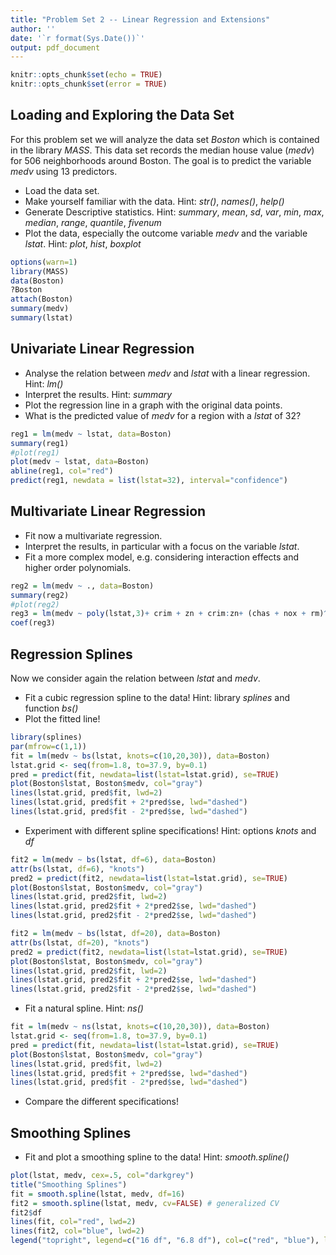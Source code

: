 ```yaml
---
title: "Problem Set 2 -- Linear Regression and Extensions"
author: ''
date: '`r format(Sys.Date())`'
output: pdf_document
---
```


```r
knitr::opts_chunk$set(echo = TRUE)
knitr::opts_chunk$set(error = TRUE)
```


## Loading and Exploring the Data Set
For this problem set we will analyze the data set *Boston* which is contained in the library *MASS*. This data set records the median house value (*medv*) for $506$ neighborhoods around Boston. The goal is to predict the variable *medv* using $13$ predictors.

* Load the data set.
* Make yourself familiar with the data.  Hint: *str()*, *names()*, *help()*
* Generate Descriptive statistics. Hint: *summary*, *mean*, *sd*, *var*, *min*, *max*, *median*, *range*,  *quantile*, *fivenum*
* Plot the data, especially the outcome variable *medv* and the variable *lstat*. Hint: *plot*, *hist*, *boxplot*

```r
options(warn=1)
library(MASS)
data(Boston)
?Boston
attach(Boston)
summary(medv)
summary(lstat)
```


## Univariate Linear Regression

* Analyse the relation between *medv* and *lstat* with a linear regression. Hint: *lm()*
* Interpret the results. Hint: *summary*
* Plot the regression line in a graph with the original data points.
* What is the predicted value of *medv* for a region with a *lstat* of $32$?
```r
reg1 = lm(medv ~ lstat, data=Boston)
summary(reg1)
#plot(reg1)
plot(medv ~ lstat, data=Boston)
abline(reg1, col="red")
predict(reg1, newdata = list(lstat=32), interval="confidence")
```

## Multivariate Linear Regression
* Fit now a multivariate regression.
* Interpret the results, in particular with a focus on the variable *lstat*.
* Fit a more complex model, e.g. considering interaction effects and higher order polynomials.
```r
reg2 = lm(medv ~ ., data=Boston)
summary(reg2)
#plot(reg2)
reg3 = lm(medv ~ poly(lstat,3)+ crim + zn + crim:zn+ (chas + nox + rm)^2, data=Boston)
coef(reg3)
```

## Regression Splines
Now we consider again the relation between *lstat* and *medv*.

* Fit a cubic regression spline to the data! Hint: library *splines* and function *bs()*
* Plot the fitted line!
```r
library(splines)
par(mfrow=c(1,1))
fit = lm(medv ~ bs(lstat, knots=c(10,20,30)), data=Boston)
lstat.grid <- seq(from=1.8, to=37.9, by=0.1)
pred = predict(fit, newdata=list(lstat=lstat.grid), se=TRUE)
plot(Boston$lstat, Boston$medv, col="gray")
lines(lstat.grid, pred$fit, lwd=2)
lines(lstat.grid, pred$fit + 2*pred$se, lwd="dashed")
lines(lstat.grid, pred$fit - 2*pred$se, lwd="dashed")
```
* Experiment with different spline specifications! Hint: options *knots* and *df*
```r
fit2 = lm(medv ~ bs(lstat, df=6), data=Boston)
attr(bs(lstat, df=6), "knots")
pred2 = predict(fit2, newdata=list(lstat=lstat.grid), se=TRUE)
plot(Boston$lstat, Boston$medv, col="gray")
lines(lstat.grid, pred2$fit, lwd=2)
lines(lstat.grid, pred2$fit + 2*pred2$se, lwd="dashed")
lines(lstat.grid, pred2$fit - 2*pred2$se, lwd="dashed")
```

```r
fit2 = lm(medv ~ bs(lstat, df=20), data=Boston)
attr(bs(lstat, df=20), "knots")
pred2 = predict(fit2, newdata=list(lstat=lstat.grid), se=TRUE)
plot(Boston$lstat, Boston$medv, col="gray")
lines(lstat.grid, pred2$fit, lwd=2)
lines(lstat.grid, pred2$fit + 2*pred2$se, lwd="dashed")
lines(lstat.grid, pred2$fit - 2*pred2$se, lwd="dashed")
```

* Fit a natural spline. Hint: *ns()*
```r
fit = lm(medv ~ ns(lstat, knots=c(10,20,30)), data=Boston)
lstat.grid <- seq(from=1.8, to=37.9, by=0.1)
pred = predict(fit, newdata=list(lstat=lstat.grid), se=TRUE)
plot(Boston$lstat, Boston$medv, col="gray")
lines(lstat.grid, pred$fit, lwd=2)
lines(lstat.grid, pred$fit + 2*pred$se, lwd="dashed")
lines(lstat.grid, pred$fit - 2*pred$se, lwd="dashed")
```

* Compare the different specifications!

## Smoothing Splines

* Fit and plot a smoothing spline to the data! Hint: *smooth.spline()*
```r
plot(lstat, medv, cex=.5, col="darkgrey")
title("Smoothing Splines")
fit = smooth.spline(lstat, medv, df=16)
fit2 = smooth.spline(lstat, medv, cv=FALSE) # generalized CV
fit2$df
lines(fit, col="red", lwd=2)
lines(fit2, col="blue", lwd=2)
legend("topright", legend=c("16 df", "6.8 df"), col=c("red", "blue"), lty=1, lwd=2, cex=.8)
```









